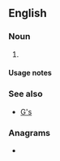 {{also|gs|GS|Gs|.gs|g.s.|G's}}
==English==

===Noun===
{{head|en|noun plural form}}

# {{plural of|g|lang=en}}

====Usage notes====
{{U:en:plurals of letters}}

===See also===
* [[G's]]

===Anagrams===
* {{anagrams|en|SG|Sg.|sg|sg.}}